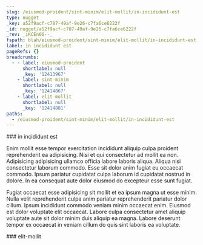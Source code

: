 ```yaml
---
slug: /eiusmod-proident/sint-minim/elit-mollit/in-incididunt-est
type: nugget
_key: a52f9acf-c787-49af-9e26-c7fa6ce6222f
_id: nugget/a52f9acf-c787-49af-9e26-c7fa6ce6222f
_rev: _iKCEn06--_
fspath: blah/eiusmod-proident/sint-minim/elit-mollit/in-incididunt-est.md
label: in incididunt est
pageRefs: {}
breadcrumbs:
  - - label: eiusmod-proident
      shortlabel: null
      _key: '12413967'
    - label: sint-minim
      shortlabel: null
      _key: '12414867'
    - label: elit-mollit
      shortlabel: null
      _key: '12414881'
paths:
  - /eiusmod-proident/sint-minim/elit-mollit/in-incididunt-est
---
```


<NuggetArea>
<Nugget slug="/eiusmod-proident/sint-minim/elit-mollit/in-incididunt-est" type="nugget" _key="a52f9acf-c787-49af-9e26-c7fa6ce6222f" _id="nugget/a52f9acf-c787-49af-9e26-c7fa6ce6222f" _rev="_iKCEn06--_" fspath="blah/eiusmod-proident/sint-minim/elit-mollit/in-incididunt-est.md" label="in incididunt est" paths="/eiusmod-proident/sint-minim/elit-mollit/in-incididunt-est">
<NuggetBody>
### in incididunt est

Enim mollit esse tempor exercitation incididunt aliquip culpa proident reprehenderit ea adipisicing. Nisi et qui consectetur ad mollit ea non. Adipisicing adipisicing ullamco officia labore laboris aliqua. Aliqua nisi consectetur laborum commodo. Esse sit dolor anim fugiat eu occaecat commodo. Ipsum pariatur cupidatat culpa laborum id cupidatat nostrud in dolore. In ea consequat aute dolor eiusmod do excepteur esse sunt fugiat.

Fugiat occaecat esse adipisicing sit mollit et ea ipsum magna ut esse minim. Nulla velit reprehenderit culpa anim pariatur reprehenderit pariatur dolor cillum. Ipsum incididunt commodo veniam minim occaecat enim. Eiusmod est dolor voluptate elit occaecat. Labore culpa consectetur amet aliquip voluptate aute sit dolor minim duis aliquip ea magna. Labore deserunt tempor ex occaecat in veniam cillum do quis sint laboris ea voluptate.

</NuggetBody>
<Breadcrumbs>
<Crumbs>
<Crumb _key="12413967" label="eiusmod-proident" /><Crumb _key="12414867" label="sint-minim" /><Crumb _key="12414881" label="elit-mollit" />
</Crumbs>
</Breadcrumbs>
</Nugget>

<NuggetsInbound>
</NuggetsInbound>
<NuggetsOutbound>
</NuggetsOutbound>
</NuggetArea>
<PassagesInbound>
<Passage direction="inbound" type="passage" _key="12414881" _id="passage/12414881" _rev="_iKCEn02--B" label="elit-mollit" passage="elit-mollit" fspath="blah/eiusmod-proident/sint-minim/elit-mollit" paths="/eiusmod-proident/sint-minim/elit-mollit" slug="/eiusmod-proident/sint-minim/elit-mollit">
<NuggetBody>
### elit-mollit

</NuggetBody>
<Breadcrumbs>
<Crumbs>
<Crumb _key="12413967" label="eiusmod-proident" /><Crumb _key="12414867" label="sint-minim" />
</Crumbs>
</Breadcrumbs>
</Passage>

</PassagesInbound>
<PassagesOutbound>
</PassagesOutbound>